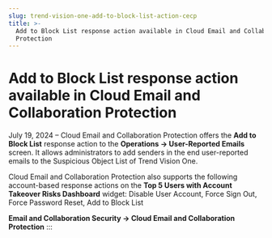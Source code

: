 ```yaml
---
slug: trend-vision-one-add-to-block-list-action-cecp
title: >-
  Add to Block List response action available in Cloud Email and Collaboration
  Protection
---
```

# Add to Block List response action available in Cloud Email and Collaboration Protection

July 19, 2024 – Cloud Email and Collaboration Protection offers the **Add to Block List** response action to the **Operations → User-Reported Emails** screen. It allows administrators to add senders in the end user-reported emails to the Suspicious Object List of Trend Vision One.

Cloud Email and Collaboration Protection also supports the following account-based response actions on the **Top 5 Users with Account Takeover Risks Dashboard** widget: Disable User Account, Force Sign Out, Force Password Reset, Add to Block List

**Email and Collaboration Security → Cloud Email and Collaboration Protection**
:::
